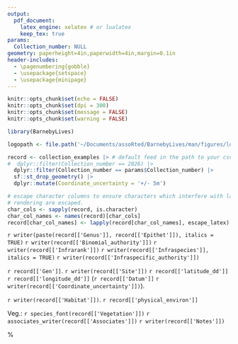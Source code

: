```yaml
---
output: 
  pdf_document:
    latex_engine: xelatex # or lualatex
    keep_tex: true
params:
  Collection_number: NULL
geometry: paperheight=4in,paperwidth=4in,margin=0.1in
header-includes:
  - \pagenumbering{gobble}
  - \usepackage{setspace}
  - \usepackage{minipage}
---
```


```r
knitr::opts_chunk$set(echo = FALSE)
knitr::opts_chunk$set(dpi = 300) 
knitr::opts_chunk$set(message = FALSE)
knitr::opts_chunk$set(warning = FALSE)
```

```r
library(BarnebyLives)
```

```r
logopath <- file.path('~/Documents/assoRted/BarnebyLives/man/figures/logo.png') # default change. 

record <- collection_examples |> # default feed in the path to your csv. 
#  dplyr::filter(Collection_number == 2826) |>  
  dplyr::filter(Collection_number == params$Collection_number) |>  
  sf::st_drop_geometry() |>
  dplyr::mutate(Coordinate_uncertainty = '+/- 5m')

# escape character columns to ensure characters which interfere with latex
# rendering are escaped. 
char_cols <- sapply(record, is.character)
char_col_names <- names(record)[char_cols]
record[char_col_names] <- lapply(record[char_col_names], escape_latex)
```

\begin{center}
\textbf{\Large `r writer(record[['Project_name']])`}
\end{center}
\begin{flushright}
\uppercase{`r record[['Family']]`}
\end{flushright}

\begingroup
\large
`r writer(paste(record[['Genus']], record[['Epithet']]), italics = TRUE)` `r writer(record[['Binomial_authority']])` `r writer(record[['Infrarank']])` `r writer(record[['Infraspecies']], italics = TRUE)` `r writer(record[['Infraspecific_authority']])`
\normalsize
\endgroup

\vspace{\fill}

\begingroup
`r record[['Gen']]`. `r writer(record[['Site']])` `r record[['latitude_dd']]` `r record[['longitude_dd']]` (`r record[['Datum']]` `r writer(record[['Coordinate_uncertainty']])`).

`r writer(record[['Habitat']])`. `r record[['physical_environ']]` \par
Veg.: `r species_font(record[['Vegetation']])` `r associates_writer(record[['Associates']])`
`r writer(record[['Notes']])`  
\endgroup

\vspace{\fill} 

\noindent
\begin{minipage}[t]{0.75\textwidth}
  \begingroup 
  `r collection_writer(record)`
  `r writer_fide(record)`
  \endgroup
\end{minipage}%
\hfill
\begin{minipage}[b]{0.2\textwidth}
  \includegraphics[width=\linewidth,keepaspectratio]{`r logopath`}
\end{minipage}
